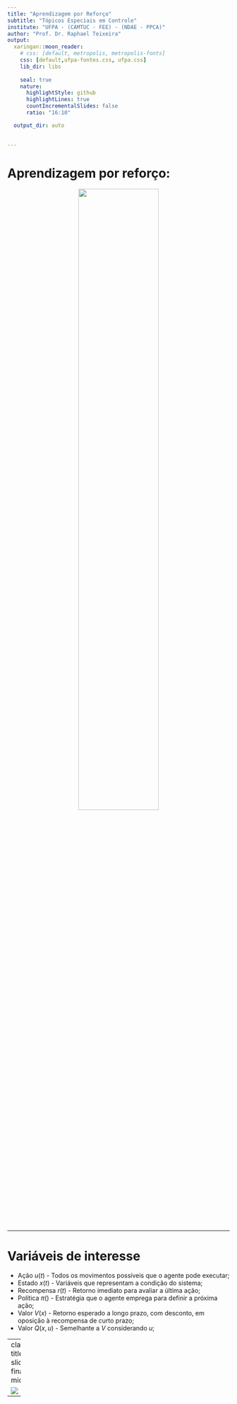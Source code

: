 ```yaml
---
title: "Aprendizagem por Reforço"
subtitle: "Tópicos Especiais em Controle"
institute: "UFPA - (CAMTUC - FEE) - (NDAE - PPCA)"
author: "Prof. Dr. Raphael Teixeira"
output:
  xaringan::moon_reader:
    # css: [default, metropolis, metropolis-fonts]
    css: [default,ufpa-fontes.css, ufpa.css]
    lib_dir: libs
      
    seal: true
    nature:
      highlightStyle: github
      highlightLines: true
      countIncrementalSlides: false
      ratio: "16:10"

  output_dir: auto  

  
---
```



# Aprendizagem por reforço:






<p align="center">
  <img src="img/imgRL/DiagramaRL.png" width = 60%/>
</p>

---

# Variáveis de interesse

- Ação $u(t)$ - Todos os movimentos possíveis que o agente pode executar;
- Estado $x(t)$ - Variáveis que representam a condição do sistema;
- Recompensa $r(t)$ - Retorno imediato para avaliar a última ação;
- Política $\pi()$ - Estratégia que o agente emprega para definir a próxima ação;
- Valor $V(x)$ - Retorno esperado a longo prazo, com desconto, em oposição à recompensa de curto prazo;
- Valor $Q(x,u)$ - Semelhante a $V$ considerando $u$;







---
class: title-slide-final, middle


![](img/logonegufpa.png =250x250)



---